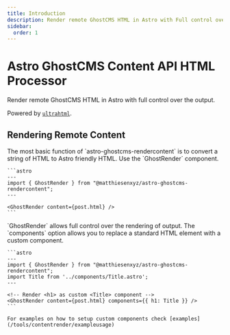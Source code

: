 ```yaml
---
title: Introduction
description: Render remote GhostCMS HTML in Astro with Full control over the output
sidebar:
  order: 1
---
```


<CardGrid>
  <LinkCard 
    title="Github"
    description="View the Repo on Github"
    href="https://github.com/MatthiesenXYZ/astro-ghostcms/tree/main/packages/astro-ghostcms-rendercontent"
  />
  <LinkCard 
    title="npm"
    description="See the Package on npm"
    href="https://www.npmjs.com/package/@matthiesenxyz/astro-ghostcms-rendercontent"
  />
</CardGrid>

# Astro GhostCMS Content API HTML Processor

Render remote GhostCMS HTML in Astro with full control over the output.

Powered by [`ultrahtml`](https://github.com/natemoo-re/ultrahtml).

## Rendering Remote Content

<Tabs>
  <TabItem label="Basic Usage">
    The most basic function of `astro-ghostcms-rendercontent` is to convert a string of HTML to Astro friendly HTML. Use the `GhostRender` component.

    ```astro
    ---
    import { GhostRender } from "@matthiesenxyz/astro-ghostcms-rendercontent";
    ---

    <GhostRender content={post.html} />
    ```
  </TabItem>
  <TabItem label="Customization">
    `GhostRender` allows full control over the rendering of output. The `components` option allows you to replace a standard HTML element with a custom component.

    ```astro
    ---
    import { GhostRender } from "@matthiesenxyz/astro-ghostcms-rendercontent";
    import Title from '../components/Title.astro';
    ---

    <!-- Render <h1> as custom <Title> component -->
    <GhostRender content={post.html} components={{ h1: Title }} />
    ```

    For examples on how to setup custom components check [examples](/tools/contentrender/exampleusage)
  </TabItem>
</Tabs>
